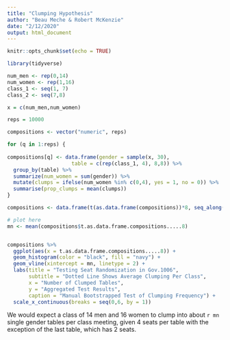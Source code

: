 ```yaml
---
title: "Clumping Hypothesis"
author: "Beau Meche & Robert McKenzie"
date: "2/12/2020"
output: html_document
---
```


```r
knitr::opts_chunk$set(echo = TRUE)

library(tidyverse)
```

```r
num_men <- rep(0,14)
num_women <- rep(1,16)
class_1 <- seq(1, 7)
class_2 <- seq(7,8)

x = c(num_men,num_women)

reps = 10000

compositions <- vector("numeric", reps)

for (q in 1:reps) {
 
compositions[q] <- data.frame(gender = sample(x, 30),
                     table = c(rep(class_1, 4), 8,8)) %>% 
  group_by(table) %>% 
  summarize(num_women = sum(gender)) %>% 
  mutate(clumps = ifelse(num_women %in% c(0,4), yes = 1, no = 0)) %>% 
  summarise(prop_clumps = mean(clumps))
}

compositions <- data.frame(t(as.data.frame(compositions))*8, seq_along(t(as.data.frame(compositions))))

# plot here
mn <- mean(compositions$t.as.data.frame.compositions.....8)


compositions %>% 
  ggplot(aes(x = t.as.data.frame.compositions.....8)) +
  geom_histogram(color = "black", fill = "navy") +
  geom_vline(xintercept = mn, linetype = 2) +
  labs(title = "Testing Seat Randomization in Gov.1006",
       subtitle = "Dotted Line Shows Average Clumping Per Class",
       x = "Number of Clumped Tables",
       y = "Aggregated Test Results",
       caption = "Manual Bootstrapped Test of Clumping Frequency") +
  scale_x_continuous(breaks = seq(0,6, by = 1))

```

We would expect a class of 14 men and 16 women to clump into about `r mn` single gender tables per class meeting, given 4 seats per table with the exception of the last table, which has 2 seats.


